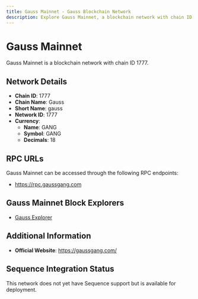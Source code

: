 ```yaml
--- 
title: Gauss Mainnet - Gauss Blockchain Network
description: Explore Gauss Mainnet, a blockchain network with chain ID 1777. Learn about its native currency, GANG, and how to interact with the network.
---
```


# Gauss Mainnet

Gauss Mainnet is a blockchain network with chain ID 1777.

## Network Details

- **Chain ID**: 1777
- **Chain Name**: Gauss
- **Short Name**: gauss
- **Network ID**: 1777
- **Currency**: 
  - **Name**: GANG
  - **Symbol**: GANG
  - **Decimals**: 18

## RPC URLs

Gauss Mainnet can be accessed through the following RPC endpoints:

- https://rpc.gaussgang.com

## Gauss Mainnet Block Explorers

- [Gauss Explorer](https://explorer.gaussgang.com)

## Additional Information

- **Official Website**: https://gaussgang.com/

## Sequence Integration Status

This network does not yet have Sequence support but is available for deployment.
